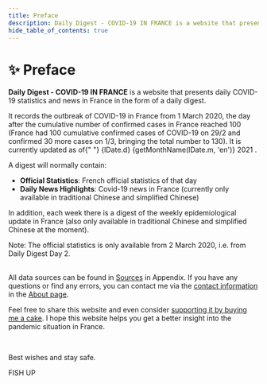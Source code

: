 ```yaml
---
title: Preface
description: Daily Digest - COVID-19 IN FRANCE is a website that presents daily COVID-19 statistics and news in France in the form of a daily digest
hide_table_of_contents: true
---
```



<h1 className="pages--h1">✨ Preface</h1>

**Daily Digest - COVID-19 IN FRANCE** is a website that presents daily COVID-19 statistics and news in France in the form of a daily digest.

<p>
  It records the outbreak of COVID-19 in France from 1 March 2020, the day after the cumulative number of confirmed
  cases in France reached 100 (France had 100 cumulative confirmed cases of COVID-19 on 29/2 and confirmed 30 more cases
  on 1/3, bringing the total number to 130). It is currently updated as of{" "}
  <Link to={`/digest/2021/${monthEnLower(lDate.m)}/${lDate.d}`}>
    {lDate.d} {getMonthName(lDate.m, 'en')} 2021
  </Link>
  .
</p>

A digest will normally contain:

- **Official Statistics**: French official statistics of that day
- **Daily News Highlights**: Covid-19 news in France (currently only available in traditional Chinese and simplified Chinese)

In addition, each week there is a digest of the weekly epidemiological update in France (also only available in traditional Chinese and simplified Chinese at the moment).

<div className="comment--translc_gray">
  Note: The official statistics is only available from 2 March 2020, i.e. from Daily Digest Day 2.
</div>
<br />

All data sources can be found in [Sources](digest/sources) in Appendix. If you have any questions or find any errors, you can contact me via the [contact information](about#contact) in the [About page](about).

Feel free to share this website and even consider [supporting it by buying me a cake](about#supportthis-website). I hope this website helps you get a better insight into the pandemic situation in France.

<br />

Best wishes and stay safe.

FISH UP

<div className="flex-center--wrap">
  <DigestLinkButton linkType="latest" isButtonOutline={false} buttonText="Read the latest digest" />
  <DigestLinkButton linkType="random" isButtonOutline={true} buttonText="Read a random digest" />
</div>
